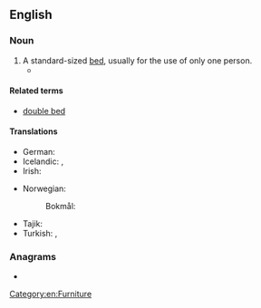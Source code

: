 ==English==

===Noun===
{{en-noun}}

# A standard-sized [[bed]], usually for the use of only one person.
#*{{quote-song|en|1978|author={{w|Bob Marlry}}|artist={{w|Bob Marley and the Wailers}}|{{w|Is This Love (Bob Marley and the Wailers song)|Is This Love}}|album={{w|Kaya (album)|Kaya}}|passage=We'll be together<br>With a roof right over our heads<br>We'll share the shelter<br>Of my '''single bed'''}}

====Related terms====
* [[double bed]]

====Translations====
{{trans-top|bed for one person}}
* German: {{t+|de|Einzelbett|n}}
* Icelandic: {{t|is|einbreitt rúm|n}}, {{t|is|einstaklingsrúm|n}}
* Irish: {{t|ga|leaba shingil|f}}
{{trans-mid}}
* Norwegian:
*: Bokmål: {{t|nb|enkeltseng|m|f}}
* Tajik: {{t|tg|кати яккаса}}
* Turkish: {{t+|tr|tekli yatak}}, {{t+|tr|tek kişilik yatak}}
{{trans-bottom}}

===Anagrams===
* {{anagrams|en|a=bdeegilns|beslinged|bleedings}}

[[Category:en:Furniture]]